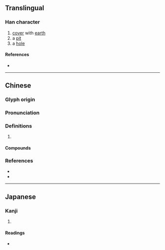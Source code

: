 {{character info/new}}
{{also|垵}}
==Translingual==

===Han character===
{{Han char|rn=32|rad=土|as=08|sn=11|four=|canj=GKLU|ids=⿰土奄}}

# [[cover]] with [[earth]]
# a [[pit]]
# a [[hole]]

====References====
* {{Han ref|kx=0230.420|dkj=05181|dj=0467.030|hdz=10452.020|uh=57EF|ud=22511}}

----

==Chinese==
{{zh-forms|alt=垵}}

===Glyph origin===
{{Han etym}}

===Pronunciation===
{{zh-pron
|m=ǎn,yǎn
|c=am2,am1
|mn=oaⁿ/âm
|mc=y
|oc=y
|cat=
}}
{{zh-attn-split}}

===Definitions===
{{zh-hanzi}}

# {{rfdef|zh}}

====Compounds====
{{zh-der|埯魅坸仔}}

===References===
* {{R:twedu|C01697}}
* {{R:yue:mfccd}}

----

==Japanese==

===Kanji===
{{ja-kanji|grade=|rs=土08}}

# {{defn|lang=ja|sort=土08}}

====Readings====
* {{ja-readings|on=[[えん]] (en), [[あん]] (an), [[おん]] (on)|kun=[[あな]] (ana)}}